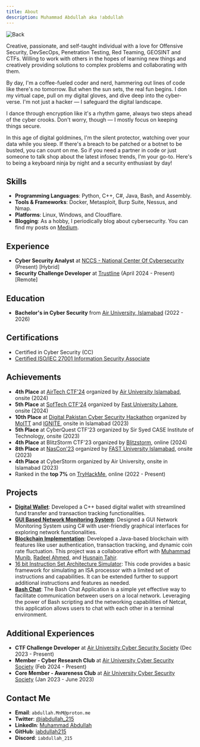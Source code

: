 ```yaml
---
title: About
description: Muhammad Abdullah aka !abdullah
---
```


![Back](/static/images/back.jpg)

Creative, passionate, and self-taught individual with a love for Offensive Security, DevSecOps, Penetration Testing, Red Teaming, GEOSINT and CTFs. Willing to work with others in the hopes of learning new things and creatively providing solutions to complex problems and collaborating with them.

By day, I'm a coffee-fueled coder and nerd, hammering out lines of code like there's no tomorrow. But when the sun sets, the real fun begins. I don my virtual cape, pull on my digital gloves, and dive deep into the cyber-verse. I'm not just a hacker — I safeguard the digital landscape.

I dance through encryption like it's a rhythm game, always two steps ahead of the cyber crooks. Don't worry, though — I mostly focus on keeping things secure.

In this age of digital goldmines, I'm the silent protector, watching over your data while you sleep. If there's a breach to be patched or a botnet to be busted, you can count on me. So if you need a partner in code or just someone to talk shop about the latest infosec trends, I'm your go-to. Here's to being a keyboard ninja by night and a security enthusiast by day!

## Skills

- **Programming Languages**: Python, C++, C#, Java, Bash, and Assembly.
- **Tools & Frameworks**: Docker, Metasploit, Burp Suite, Nessus, and Nmap.
- **Platforms**: Linux, Windows, and Cloudflare.
- **Blogging**: As a hobby, I periodically blog about cybersecurity. You can find my posts on [Medium](https://medium.com/@iabdullah_215).

## Experience

- **Cyber Security Analyst** at [NCCS - National Center Of Cybersecurity](https://www.nccs.pk/) (Present) [Hybrid]
- **Security Challenge Developer** at [Trustline](https://www.trustline.sa/) (April 2024 - Present) [Remote]

## Education

- **Bachelor's in Cyber Security** from [Air University, Islamabad](https://au.edu.pk/) (2022 - 2026)

## Certifications

- Certified in Cyber Security (CC)
- [Certified ISO/IEC 27001 Information Security Associate](https://www.skillfront.com/Badges/96244120273692)

## Achievements

- **4th Place** at [AirTech CTF'24](https://auair.tech/) organized by [Air University Islamabad](https://www.au.edu.pk/), onsite (2024)
- **5th Place** at [SofTech CTF'24](https://softecnu.org/) organized by [Fast University Lahore](https://lhr.nu.edu.pk/), onsite (2024)
- **10th Place** at [Digital Pakistan Cyber Security Hackathon](https://cyberhackathon.pk/) organized by [MoITT](https://moitt.gov.pk/) and [IGNITE](https://ignite.org.pk/), onsite in Islamabad (2023)
- **5th Place** at CyberQuest CTF'23 organized by Sir Syed CASE Institute of Technology, onsite (2023)
- **4th Place** at BlitzStorm CTF'23 organized by [Blitzstorm](https://www.linkedin.com/company/blitzstorm/), online (2024)
- **8th Place** at [NasCon'23](https://ctftime.org/event/1894/) organized by [FAST University Islamabad](http://isb.nu.edu.pk/), onsite (2023)
- **4th Place** at CyberStorm organized by Air University, onsite in Islamabad (2023)
- Ranked in the **top 7%** on [TryHackMe](https://tryhackme.com/p/M.n.M), online (2022 - Present)

## Projects

- [**Digital Wallet**](https://github.com/iabdullah215/Programming-Fundamentals): Developed a C++ based digital wallet with streamlined fund transfer and transaction tracking functionalities.
- [**GUI Based Network Monitoring System**](https://github.com/iabdullah215/OOP2): Designed a GUI Network Monitoring System using C# with user-friendly graphical interfaces for exploring network functionalities.
- [**Blockchain Implementation**](https://github.com/mun1bxD/BlockChain): Developed a Java-based blockchain with features like user authentication, transaction tracking, and dynamic coin rate fluctuation. This project was a collaborative effort with [Muhammad Munib](https://www.linkedin.com/in/muhammad-munib-nawaz-7b8129292/), [Radeel Ahmed](https://www.linkedin.com/in/radeel-ahmad-866a50293/), and [Husnain Tahir](https://www.linkedin.com/in/husnain-tahir-551921225/).
- [16 bit Instruction Set Architecture Simulator](https://github.com/iabdullah215/16-bit-Instruction-Set-Architecture-Simulator): This code provides a basic framework for simulating an ISA processor with a limited set of instructions and capabilities. It can be extended further to support additional instructions and features as needed.
- [**Bash Chat**](https://github.com/iabdullah215/CS225-L/tree/main/Project): The Bash Chat Application is a simple yet effective way to facilitate communication between users on a local network. Leveraging the power of Bash scripting and the networking capabilities of Netcat, this application allows users to chat with each other in a terminal environment.

## Additional Experiences

- **CTF Challenge Developer** at [Air University Cyber Security Society](https://aucss-beta.vercel.app/) (Dec 2023 - Present)
- **Member - Cyber Research Club** at [Air University Cyber Security Society](https://aucss-beta.vercel.app/) (Feb 2024 - Present)
- **Core Member - Awareness Club** at [Air University Cyber Security Society](https://aucss-beta.vercel.app/) (Jan 2023 - June 2023)

## Contact Me

- **Email**: `abdullah.MnM@proton.me`
- **Twitter**: [@iabdullah_215](https://twitter.com/iabdullah_215)
- **LinkedIn**: [Muhammad Abdullah](https://www.linkedin.com/in/muhammad-abdullah-691a1026a/)
- **GitHub**: [iabdullah215](https://github.com/iabdullah215)
- **Discord**: `iabdullah_215`
